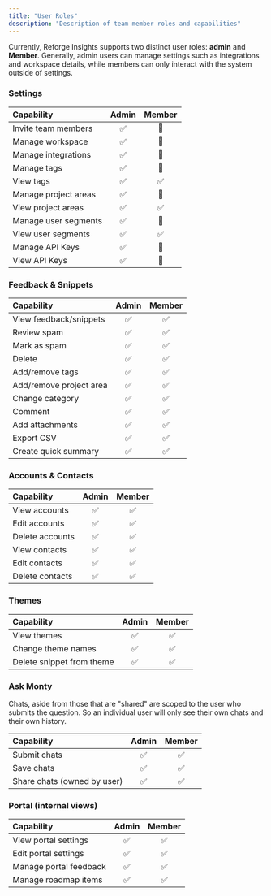 ```yaml
---
title: "User Roles"
description: "Description of team member roles and capabilities"
---
```


Currently, Reforge Insights supports two distinct user roles: **admin** and **Member**. Generally, admin users can manage settings such as integrations and workspace details, while members can only interact with the system outside of settings.

### Settings

| Capability           | Admin | Member |
| :------------------- | :---: | :----: |
| Invite team members  |  ✅   |   🚫   |
| Manage workspace     |  ✅   |   🚫   |
| Manage integrations  |  ✅   |   🚫   |
| Manage tags          |  ✅   |   🚫   |
| View tags            |  ✅   |   ✅   |
| Manage project areas |  ✅   |   🚫   |
| View project areas   |  ✅   |   ✅   |
| Manage user segments |  ✅   |   🚫   |
| View user segments   |  ✅   |   ✅   |
| Manage API Keys      |  ✅   |   🚫   |
| View API Keys        |  ✅   |   🚫   |

### Feedback & Snippets

| Capability              | Admin | Member |
| :---------------------- | :---: | :----: |
| View feedback/snippets  |  ✅   |   ✅   |
| Review spam             |  ✅   |   ✅   |
| Mark as spam            |  ✅   |   ✅   |
| Delete                  |  ✅   |   ✅   |
| Add/remove tags         |  ✅   |   ✅   |
| Add/remove project area |  ✅   |   ✅   |
| Change category         |  ✅   |   ✅   |
| Comment                 |  ✅   |   ✅   |
| Add attachments         |  ✅   |   ✅   |
| Export CSV              |  ✅   |   ✅   |
| Create quick summary    |  ✅   |   ✅   |

### Accounts & Contacts

| Capability      | Admin | Member |
| :-------------- | :---: | :----: |
| View accounts   |  ✅   |   ✅   |
| Edit accounts   |  ✅   |   ✅   |
| Delete accounts |  ✅   |   ✅   |
| View contacts   |  ✅   |   ✅   |
| Edit contacts   |  ✅   |   ✅   |
| Delete contacts |  ✅   |   ✅   |

### Themes

| Capability                | Admin | Member |
| :------------------------ | :---: | :----: |
| View themes               |  ✅   |   ✅   |
| Change theme names        |  ✅   |   ✅   |
| Delete snippet from theme |  ✅   |   ✅   |

### Ask Monty

Chats, aside from those that are "shared" are scoped to the user who submits the question.
So an individual user will only see their own chats and their own history.

| Capability                  | Admin | Member |
| :-------------------------- | :---: | :----: |
| Submit chats                |  ✅   |   ✅   |
| Save chats                  |  ✅   |   ✅   |
| Share chats (owned by user) |  ✅   |   ✅   |

### Portal (internal views)

| Capability             | Admin | Member |
| :--------------------- | :---: | :----: |
| View portal settings   |  ✅   |   ✅   |
| Edit portal settings   |  ✅   |   ✅   |
| Manage portal feedback |  ✅   |   ✅   |
| Manage roadmap items   |  ✅   |   ✅   |
